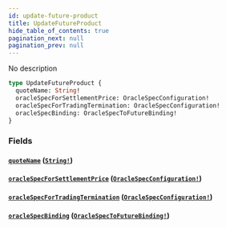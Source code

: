 ```yaml
---
id: update-future-product
title: UpdateFutureProduct
hide_table_of_contents: true
pagination_next: null
pagination_prev: null
---
```



No description

```graphql
type UpdateFutureProduct {
  quoteName: String!
  oracleSpecForSettlementPrice: OracleSpecConfiguration!
  oracleSpecForTradingTermination: OracleSpecConfiguration!
  oracleSpecBinding: OracleSpecToFutureBinding!
}
```


### Fields

#### [`quoteName`](#) ([`String!`](/docs/testnet/graphql/scalars/string))




#### [`oracleSpecForSettlementPrice`](#) ([`OracleSpecConfiguration!`](/docs/testnet/graphql/objects/oracle-spec-configuration))




#### [`oracleSpecForTradingTermination`](#) ([`OracleSpecConfiguration!`](/docs/testnet/graphql/objects/oracle-spec-configuration))




#### [`oracleSpecBinding`](#) ([`OracleSpecToFutureBinding!`](/docs/testnet/graphql/objects/oracle-spec-to-future-binding))






